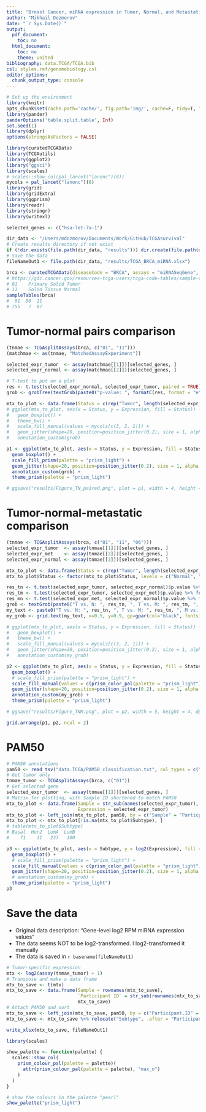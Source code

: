 ```yaml
---
title: "Breast Cancer, miRNA expression in Tumor, Normal, and Metastatic samples, in PAM50 subtypes"
author: "Mikhail Dozmorov"
date: "`r Sys.Date()`"
output:
  pdf_document:
    toc: no
  html_document:
    toc: no
    theme: united
bibliography: data.TCGA/TCGA.bib
csl: styles.ref/genomebiology.csl
editor_options:
  chunk_output_type: console
---
```


```r
# Set up the environment
library(knitr)
opts_chunk$set(cache.path='cache/', fig.path='img/', cache=F, tidy=T, fig.keep='high', echo=F, dpi=100, warnings=F, message=F, comment=NA, warning=F, results='as.is', fig.width = 10, fig.height = 6) #out.width=700, 
library(pander)
panderOptions('table.split.table', Inf)
set.seed(1)
library(dplyr)
options(stringsAsFactors = FALSE)
```


```r
library(curatedTCGAData)
library(TCGAutils)
library(ggplot2)
library("ggsci")
library(scales)
# scales::show_col(pal_lancet("lanonc")(8))
mycols = pal_lancet("lanonc")(8)
library(grid)
library(gridExtra)
library(ggprism)
library(readr)
library(stringr)
library(writexl)
```

```r
selected_genes <- c("hsa-let-7a-1")
```

```r
dir_data <- "/Users/mdozmorov/Documents/Work/GitHub/TCGAsurvival"
# Create results directory if not exist
if (!dir.exists(file.path(dir_data, "results"))) dir.create(file.path(dir_data, "results"))
# Save the data
fileNameOut1 <- file.path(dir_data, "results/TCGA_BRCA_miRNA.xlsx")
```

```r
brca <- curatedTCGAData(diseaseCode = "BRCA", assays = "miRNASeqGene", FALSE, version = "2.0.1")
# https://gdc.cancer.gov/resources-tcga-users/tcga-code-tables/sample-type-codes
# 01	Primary Solid Tumor
# 11	Solid Tissue Normal
sampleTables(brca)
#  01  06  11 
# 755   7  87 
```

# Tumor-normal pairs comparison

```r
(tnmae <- TCGAsplitAssays(brca, c("01", "11")))
(matchmae <- as(tnmae, "MatchedAssayExperiment"))

selected_expr_tumor  <- assay(matchmae[[1]])[selected_genes, ]
selected_expr_normal <- assay(matchmae[[2]])[selected_genes, ]

# T-test to put on a plot
res <- t.test(selected_expr_normal, selected_expr_tumor, paired = TRUE)$p.value
grob <- grobTree(textGrob(paste0("p-value: ", formatC(res, format = "e")), x=0.1,  y=0.90, hjust=0, gp=gpar(col="black", fontsize=10, fontface="italic")))

mtx_to_plot <- data.frame(Status = c(rep("Tumor", length(selected_expr_tumor)), rep("Normal", length(selected_expr_normal))), Expression = c(selected_expr_tumor, selected_expr_normal))
# ggplot(mtx_to_plot, aes(x = Status, y = Expression, fill = Status)) +
#   geom_boxplot() +
#   theme_bw() +
#   scale_fill_manual(values = mycols[c(3, 2, 1)]) +
#   geom_jitter(shape=20, position=position_jitter(0.2), size = 1, alpha = 0.2) +
#   annotation_custom(grob)
```

```r
p1 <- ggplot(mtx_to_plot, aes(x = Status, y = Expression, fill = Status)) +
  geom_boxplot() +
  scale_fill_prism(palette = "prism_light") +
  geom_jitter(shape=20, position=position_jitter(0.2), size = 1, alpha = 0.2) +
  annotation_custom(grob) +
  theme_prism(palette = "prism_light")

# ggsave("results/Figure_TN_paired.png", plot = p1, width = 4, height = 4, dpi = 300)
```

# Tumor-normal-metastatic comparison

```r
(tnmae <- TCGAsplitAssays(brca, c("01", "11", "06")))
selected_expr_tumor  <- assay(tnmae[[1]])[selected_genes, ]
selected_expr_met    <- assay(tnmae[[2]])[selected_genes, ]
selected_expr_normal <- assay(tnmae[[3]])[selected_genes, ]

mtx_to_plot <- data.frame(Status = c(rep("Tumor", length(selected_expr_tumor)), rep("Normal", length(selected_expr_normal)), rep("Metastatic", length(selected_expr_met))), Expression = c(selected_expr_tumor, selected_expr_normal, selected_expr_met))
mtx_to_plot$Status <- factor(mtx_to_plot$Status, levels = c("Normal", "Tumor", "Metastatic"))

res_tn <- t.test(selected_expr_tumor, selected_expr_normal)$p.value %>% formatC(., format = "e")
res_tm <- t.test(selected_expr_tumor, selected_expr_met)$p.value %>% formatC(., format = "e")
res_mn <- t.test(selected_expr_met, selected_expr_normal)$p.value %>% formatC(., format = "e")
grob <- textGrob(paste0("T vs. N: ", res_tn, ", T vs. M: ", res_tm, ", M vs. N: ", res_mn)) #, gp=gpar(col="black", fontsize=8, fontface="italic")))
my_text <- paste0("T vs. N: ", res_tn, ", T vs. M: ", res_tm, ", M vs. N: ", res_mn)
my_grob <- grid.text(my_text, x=0.5, y=0.9, gp=gpar(col="black", fontsize=6, fontface="italic"))

# ggplot(mtx_to_plot, aes(x = Status, y = Expression, fill = Status)) +
#   geom_boxplot() +
#   theme_bw() +
#   scale_fill_manual(values = mycols[c(3, 2, 1)]) +
#   geom_jitter(shape=20, position=position_jitter(0.2), size = 1, alpha = 0.2) +
#   annotation_custom(my_grob)
```

```r
p2 <- ggplot(mtx_to_plot, aes(x = Status, y = Expression, fill = Status)) +
  geom_boxplot() +
  # scale_fill_prism(palette = "prism_light") +
  scale_fill_manual(values = c(prism_color_pal(palette = "prism_light")(10)[6], prism_color_pal(palette = "prism_light")(10)[7], prism_color_pal(palette = "prism_light")(10)[9])) +
  geom_jitter(shape=20, position=position_jitter(0.2), size = 1, alpha = 0.2) +
  annotation_custom(my_grob) +
  theme_prism(palette = "prism_light")

# ggsave("results/Figure_TNM.png", plot = p2, width = 5, height = 4, dpi = 300)
```

```r
grid.arrange(p1, p2, ncol = 2)
```

# PAM50

```r
# PAM50 annotations
pam50 <- read_tsv("data.TCGA/PAM50_classification.txt", col_types = c("cc"))
# Get tumor only
tnmae_tumor <- TCGAsplitAssays(brca, c("01"))
# Get selected gene
selected_expr_tumor  <- assay(tnmae[[1]])[selected_genes, ]
# Matrix for plotting, with Sample ID shortened to match PAM50
mtx_to_plot <- data.frame(Sample = str_sub(names(selected_expr_tumor), start = 1, end = 16),
                          Expression = selected_expr_tumor)
mtx_to_plot <- left_join(mtx_to_plot, pam50, by = c("Sample" = "Particpant ID"))
mtx_to_plot <- mtx_to_plot[!is.na(mtx_to_plot$Subtype), ]
# table(mtx_to_plot$Subtype)
# Basal  Her2  LumA  LumB 
#    71    31   233   100 

p3 <- ggplot(mtx_to_plot, aes(x = Subtype, y = log2(Expression), fill = Subtype)) +
  geom_boxplot() +
  # scale_fill_prism(palette = "prism_light") +
  scale_fill_manual(values = c(prism_color_pal(palette = "prism_light")(10)[6:9])) +
  geom_jitter(shape=20, position=position_jitter(0.2), size = 1, alpha = 0.2) +
  # annotation_custom(my_grob) +
  theme_prism(palette = "prism_light")
p3
```

# Save the data

- Original data description: "Gene-level log2 RPM miRNA expression values"
- The data seems NOT to be log2-transformed. I log2-transformed it manually
- The data is saved in `r basename(fileNameOut1)`

```r
# Tumor-specific expression
mtx <- log2(assay(tnmae_tumor) + 1)
# Transpose and make a data frame
mtx_to_save <- t(mtx) 
mtx_to_save <- data.frame(Sample = rownames(mtx_to_save), 
                          `Participant ID` = str_sub(rownames(mtx_to_save), start = 1, end = 16),
                          mtx_to_save)
# Attach PAM50 and sort
mtx_to_save <- left_join(mtx_to_save, pam50, by = c("Participant.ID" = "Particpant ID"))
mtx_to_save <- mtx_to_save %>% relocate("Subtype", .after = "Participant.ID") %>% dplyr::arrange(Subtype)

write_xlsx(mtx_to_save, fileNameOut1)
```


```r
library(scales)

show_palette <- function(palette) {
  scales::show_col(
    prism_colour_pal(palette = palette)(
      attr(prism_colour_pal(palette = palette), "max_n")
    )
  )
}

# show the colours in the palette "pearl"
show_palette("prism_light")
```

